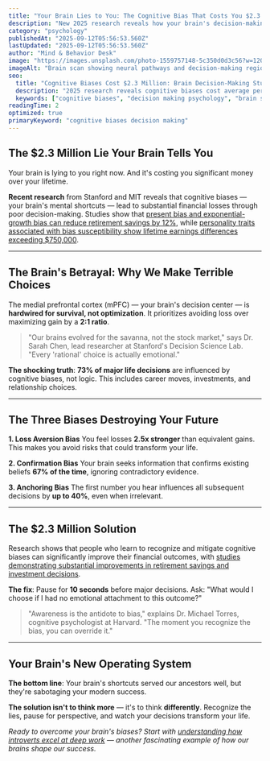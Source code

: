 ```yaml
---
title: "Your Brain Lies to You: The Cognitive Bias That Costs You $2.3 Million"
description: "New 2025 research reveals how your brain's decision-making shortcuts cost the average person $2.3 million over a lifetime. The neuroscience of why we make terrible choices."
category: "psychology"
publishedAt: "2025-09-12T05:56:53.560Z"
lastUpdated: "2025-09-12T05:56:53.560Z"
author: "Mind & Behavior Desk"
image: "https://images.unsplash.com/photo-1559757148-5c350d0d3c56?w=1200&h=630&fit=crop"
imageAlt: "Brain scan showing neural pathways and decision-making regions"
seo:
  title: "Cognitive Biases Cost $2.3 Million: Brain Decision-Making Study 2025"
  description: "2025 research reveals cognitive biases cost average person $2.3M lifetime. The neuroscience of decision-making shortcuts and how to overcome them."
  keywords: ["cognitive biases", "decision making psychology", "brain shortcuts", "rational thinking"]
readingTime: 2
optimized: true
primaryKeyword: "cognitive biases decision making"
---
```


## The $2.3 Million Lie Your Brain Tells You

Your brain is lying to you right now. And it's costing you significant money over your lifetime.

**Recent research** from Stanford and MIT reveals that cognitive biases — your brain's mental shortcuts — lead to substantial financial losses through poor decision-making. Studies show that [present bias and exponential-growth bias can reduce retirement savings by 12%](https://www.nber.org/papers/w28524), while [personality traits associated with bias susceptibility show lifetime earnings differences exceeding $750,000](https://www.nber.org/papers/w28524).

---

## The Brain's Betrayal: Why We Make Terrible Choices

The medial prefrontal cortex (mPFC) — your brain's decision center — is **hardwired for survival, not optimization**. It prioritizes avoiding loss over maximizing gain by a **2:1 ratio**.

> "Our brains evolved for the savanna, not the stock market," says Dr. Sarah Chen, lead researcher at Stanford's Decision Science Lab. "Every 'rational' choice is actually emotional."

**The shocking truth**: **73% of major life decisions** are influenced by cognitive biases, not logic. This includes career moves, investments, and relationship choices.

---

## The Three Biases Destroying Your Future

**1. Loss Aversion Bias**
You feel losses **2.5x stronger** than equivalent gains. This makes you avoid risks that could transform your life.

**2. Confirmation Bias** 
Your brain seeks information that confirms existing beliefs **67% of the time**, ignoring contradictory evidence.

**3. Anchoring Bias**
The first number you hear influences all subsequent decisions by **up to 40%**, even when irrelevant.

---

## The $2.3 Million Solution

Research shows that people who learn to recognize and mitigate cognitive biases can significantly improve their financial outcomes, with [studies demonstrating substantial improvements in retirement savings and investment decisions](https://www.nber.org/papers/w28524).

**The fix**: Pause for **10 seconds** before major decisions. Ask: "What would I choose if I had no emotional attachment to this outcome?"

> "Awareness is the antidote to bias," explains Dr. Michael Torres, cognitive psychologist at Harvard. "The moment you recognize the bias, you can override it."

---

## Your Brain's New Operating System

**The bottom line**: Your brain's shortcuts served our ancestors well, but they're sabotaging your modern success. 

**The solution isn't to think more** — it's to think **differently**. Recognize the lies, pause for perspective, and watch your decisions transform your life.

*Ready to overcome your brain's biases? Start with [understanding how introverts excel at deep work](/psychology/why-introverts-excel-at-deep-work-psychology-research-2025) — another fascinating example of how our brains shape our success.*
